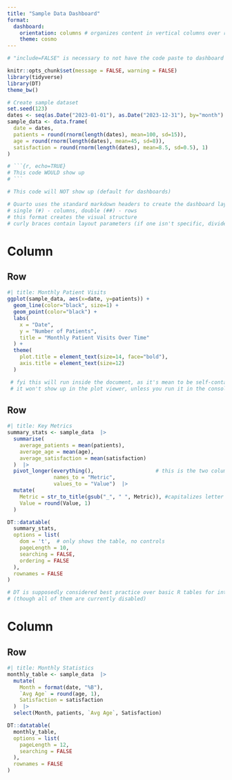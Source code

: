 ```yaml
---
title: "Sample Data Dashboard"
format: 
  dashboard:
    orientation: columns # organizes content in vertical columns over rows
    theme: cosmo
---
```


```r
# "include=FALSE" is necessary to not have the code paste to dashboard

knitr::opts_chunk$set(message = FALSE, warning = FALSE)
library(tidyverse)
library(DT)
theme_bw()

# Create sample dataset
set.seed(123)
dates <- seq(as.Date("2023-01-01"), as.Date("2023-12-31"), by="month")
sample_data <- data.frame(
  date = dates,
  patients = round(rnorm(length(dates), mean=100, sd=15)),
  age = round(rnorm(length(dates), mean=45, sd=8)),
  satisfaction = round(rnorm(length(dates), mean=8.5, sd=0.5), 1)
)
```

```r
# ```{r, echo=TRUE}
# This code WOULD show up
# ```
```


```r
# This code will NOT show up (default for dashboards)
```

```r
# Quarto uses the standard markdown headers to create the dashboard layout
# single (#) - columns, double (##) - rows
# this format creates the visual structure
# curly braces contain layout parameters (if one isn't specific, divides equally)

```

# Column {width=60%}

## Row {height=60%}

```r
#| title: Monthly Patient Visits
ggplot(sample_data, aes(x=date, y=patients)) +
  geom_line(color="black", size=1) +
  geom_point(color="black") +
  labs(
    x = "Date",
    y = "Number of Patients",
    title = "Monthly Patient Visits Over Time"
  ) +
  theme(
    plot.title = element_text(size=14, face="bold"),
    axis.title = element_text(size=12)
  )

 # fyi this will run inside the document, as it's mean to be self-contained
 # it won't show up in the plot viewer, unless you run it in the console
```

## Row {height=40%}

```r
#| title: Key Metrics
summary_stats <- sample_data  |> 
  summarise(
    average_patients = mean(patients),
    average_age = mean(age),
    average_satisfaction = mean(satisfaction)
  )  |> 
  pivot_longer(everything(),                    # this is the two column format
               names_to = "Metric", 
               values_to = "Value")  |> 
  mutate(
    Metric = str_to_title(gsub("_", " ", Metric)), #capitalizes letter of each word and replaces underscores with spaces
    Value = round(Value, 1)
  )

DT::datatable(
  summary_stats,
  options = list(
    dom = 't',  # only shows the table, no controls
    pageLength = 10,
    searching = FALSE,
    ordering = FALSE
  ),
  rownames = FALSE
)

# DT is supposedly considered best practice over basic R tables for interactive features 
# (though all of them are currently disabled)
```

# Column {width=40%}

## Row

```r
#| title: Monthly Statistics
monthly_table <- sample_data  |> 
  mutate(
    Month = format(date, "%B"),
    `Avg Age` = round(age, 1),
    Satisfaction = satisfaction
  )  |> 
  select(Month, patients, `Avg Age`, Satisfaction)

DT::datatable(
  monthly_table,
  options = list(
    pageLength = 12,
    searching = FALSE
  ),
  rownames = FALSE
)
```